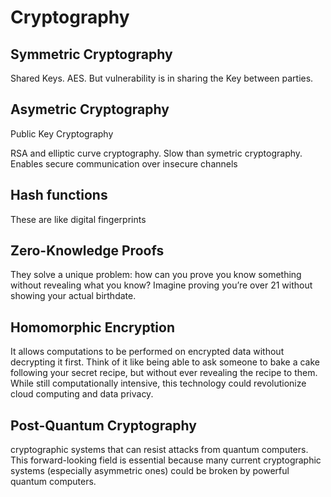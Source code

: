 # Cryptography

## Symmetric Cryptography
Shared Keys. AES. But vulnerability is in sharing the Key between parties.

## Asymetric Cryptography
Public Key Cryptography

RSA and elliptic curve cryptography. Slow than symetric cryptography. Enables secure communication over insecure channels

## Hash functions
These are like digital fingerprints

## Zero-Knowledge Proofs
They solve a unique problem: how can you prove you know something without revealing what you know? Imagine proving you're over 21 without showing your actual birthdate. 

## Homomorphic Encryption
It allows computations to be performed on encrypted data without decrypting it first. Think of it like being able to ask someone to bake a cake following your secret recipe, but without ever revealing the recipe to them. While still computationally intensive, this technology could revolutionize cloud computing and data privacy.

## Post-Quantum Cryptography
cryptographic systems that can resist attacks from quantum computers. This forward-looking field is essential because many current cryptographic systems (especially asymmetric ones) could be broken by powerful quantum computers.